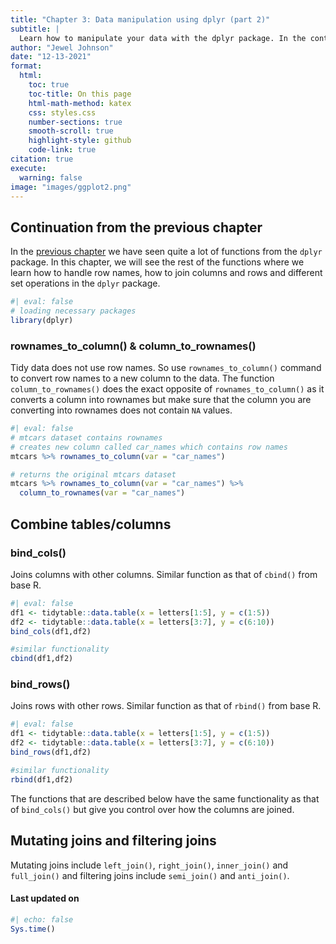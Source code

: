 ```yaml
---
title: "Chapter 3: Data manipulation using dplyr (part 2)"
subtitle: |
  Learn how to manipulate your data with the dplyr package. In the continuation with the previous chapter.
author: "Jewel Johnson"
date: "12-13-2021"
format:
  html:
    toc: true
    toc-title: On this page
    html-math-method: katex
    css: styles.css
    number-sections: true
    smooth-scroll: true
    highlight-style: github
    code-link: true
citation: true
execute: 
  warning: false
image: "images/ggplot2.png"
---
```


## Continuation from the previous chapter

In the [previous chapter](https://jeweljohnsonj.github.io/jeweljohnson.github.io/project5.html) we have seen quite a lot of functions from the `dplyr` package. In this chapter, we will see the rest of the functions where we learn how to handle row names, how to join columns and rows and different set operations in the `dplyr` package.

```r
#| eval: false
# loading necessary packages
library(dplyr)
```

### rownames_to_column() & column_to_rownames()

Tidy data does not use row names. So use `rownames_to_column()` command to convert row names to a new column to the data. The function `column_to_rownames()` does the exact opposite of `rownames_to_column()` as it converts a column into rownames but make sure that the column you are converting into rownames does not contain `NA` values.

```r
#| eval: false
# mtcars dataset contains rownames
# creates new column called car_names which contains row names
mtcars %>% rownames_to_column(var = "car_names")

# returns the original mtcars dataset
mtcars %>% rownames_to_column(var = "car_names") %>%
  column_to_rownames(var = "car_names")
```

## Combine tables/columns

### bind_cols()

Joins columns with other columns. Similar function as that of `cbind()` from base R.

```r
#| eval: false
df1 <- tidytable::data.table(x = letters[1:5], y = c(1:5))
df2 <- tidytable::data.table(x = letters[3:7], y = c(6:10))
bind_cols(df1,df2)

#similar functionality
cbind(df1,df2)
```

### bind_rows()

Joins rows with other rows. Similar function as that of `rbind()` from base R.

```r
#| eval: false
df1 <- tidytable::data.table(x = letters[1:5], y = c(1:5))
df2 <- tidytable::data.table(x = letters[3:7], y = c(6:10))
bind_rows(df1,df2)

#similar functionality
rbind(df1,df2)
```

The functions that are described below have the same functionality as that of `bind_cols()` but give you control over how the columns are joined.

## Mutating joins and filtering joins

Mutating joins include `left_join()`, `right_join()`, `inner_join()` and `full_join()` and filtering joins include `semi_join()` and `anti_join()`.





#### Last updated on {.unnumbered .unlisted}

```r
#| echo: false
Sys.time()
```
